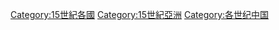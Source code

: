 {{Portal|中国}} 
{{CatPair|14世纪中国|16世纪中国}}
{{Commons category|China in the 15th century}}

[[Category:15世紀各國|Category:15世紀各國]]
[[Category:15世紀亞洲|Category:15世紀亞洲]]
[[Category:各世纪中国|Category:各世纪中国]]